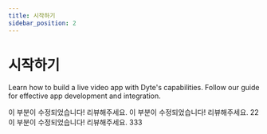 ```yaml
---
title: 시작하기
sidebar_position: 2
---
```


# 시작하기

Learn how to build a live video app with Dyte's capabilities. Follow our guide for effective app development and integration.

이 부분이 수정되었습니다! 리뷰해주세요.
이 부분이 수정되었습니다! 리뷰해주세요. 22
이 부분이 수정되었습니다! 리뷰해주세요. 333